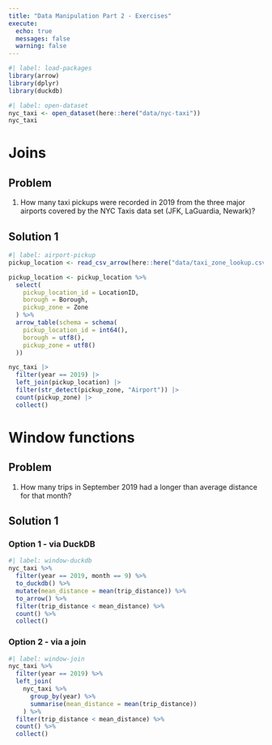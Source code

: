 ```yaml
---
title: "Data Manipulation Part 2 - Exercises"
execute:
  echo: true
  messages: false
  warning: false
---
```


```r
#| label: load-packages
library(arrow)
library(dplyr)
library(duckdb)
```

```r
#| label: open-dataset
nyc_taxi <- open_dataset(here::here("data/nyc-taxi"))
nyc_taxi
```

::: {#exercise-joins .callout-tip}
# Joins

::: panel-tabset
## Problem

1.  How many taxi pickups were recorded in 2019 from the three major airports covered by the NYC Taxis data set (JFK, LaGuardia, Newark)?

## Solution 1

```r
#| label: airport-pickup
pickup_location <- read_csv_arrow(here::here("data/taxi_zone_lookup.csv"))

pickup_location <- pickup_location %>%
  select(
    pickup_location_id = LocationID,
    borough = Borough,
    pickup_zone = Zone
  ) %>%
  arrow_table(schema = schema(
    pickup_location_id = int64(),
    borough = utf8(),
    pickup_zone = utf8()
  ))

nyc_taxi |>
  filter(year == 2019) |>
  left_join(pickup_location) |>
  filter(str_detect(pickup_zone, "Airport")) |>
  count(pickup_zone) |>
  collect()
```
:::
:::

::: {#exercise-window .callout-tip}
# Window functions

::: panel-tabset
## Problem

1.  How many trips in September 2019 had a longer than average distance for that month?

## Solution 1

### Option 1 - via DuckDB

```r
#| label: window-duckdb
nyc_taxi %>%
  filter(year == 2019, month == 9) %>%
  to_duckdb() %>%
  mutate(mean_distance = mean(trip_distance)) %>%
  to_arrow() %>%
  filter(trip_distance < mean_distance) %>%
  count() %>%
  collect()
```

### Option 2 - via a join

```r
#| label: window-join
nyc_taxi %>%
  filter(year == 2019) %>%
  left_join(
    nyc_taxi %>%
      group_by(year) %>%
      summarise(mean_distance = mean(trip_distance))
    ) %>%
  filter(trip_distance < mean_distance) %>%
  count() %>%
  collect()
```
:::
:::
